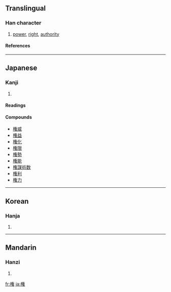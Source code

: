 {{see|權}}

==Translingual==
===Han character===
{{Han char|rn=75|rad=木|as=11|sn=15|four=|canj=木人大土 (DOKG)}}
# [[power]], [[right]], [[authority]]
====References====
{{Han ref|kx=0551.181|dkj=15484|dj=0939.180|hdz=80020.260|uh=6A29|ud=27177}}

----
==Japanese==
===Kanji===
{{ja-kanji|grade=6|rs=木11}}
# {{defn|Japanese}} 
====Readings====
{{ja-readings|on=[[けん]] (ken), [[ごん]] (gon)|kun=[[おもり]] (omori), [[はかる]] (hakaru), [[かり]] (kari)}}

====Compounds====
*[[権威]]
*[[権益]]
*[[権化]]
*[[権限]]
*[[権勢]]
*[[権能]]
*[[権謀術数]]
*[[権利]]
*[[権力]]

----
==Korean==
===Hanja===
{{ko-hanja|hangeul=권|eumhun=|rv=gwon|mr=kwŏn|y=kwen}}
# {{defn|Korean}}

----
==Mandarin==
===Hanzi===
{{cmn-hanzi|pin=[[quán]] (quan2)|wg=ch'üan<sup>2</sup>}}
# {{defn|Mandarin}}

[[fr:権]]
[[ja:権]]